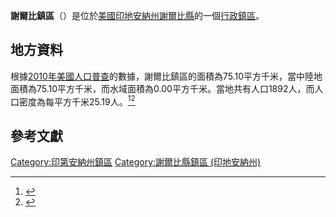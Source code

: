 {{noteTA
|G1=USState
|G2=地名
|G3=Unit
}}
{{Infobox settlement
|official_name            = 謝爾比鎮區
|native_name = Shelby Township
|settlement_type          = [[行政鎮區|行政鎮區]]
|image_skyline            = 
|imagesize                = 
|image_map                = Map highlighting Shelby Township, Shelby County, Indiana.svg
|mapsize                  = 250px
|pushpin_map  =USA Indiana
|pushpin_label = 謝爾比鎮區
|pushpin_label_position   = top
|pushpin_map_caption      = 謝爾比鎮區在印地安納州的位置
|subdivision_type         = [[世界政區索引|國家]]
|subdivision_type1        = [[美国州份|州份]]
|subdivision_type2        = [[印地安納州行政区划|縣]]
|subdivision_name         = [[美国|美国]]
|subdivision_name1        = [[印地安納州|印地安納州]]
|subdivision_name2        = [[謝爾比縣_(印地安納州)|謝爾比縣]]
|elevation_ft             = 820
|elevation_m              = 250
|timezone                 = [[北美东部時區|北美东部時區]]
|area_total_km2           = 75.10
|area_land_km2            = 75.10
|area_water_km2           = 0.00
|area_total_sq_mi         = 
|area_land_sq_mi          = 
|area_water_sq_mi         = 
|population_as_of         = [[2010年美國人口普查|2010]]
|population_footnotes     = 
|population_total         = 1892
|population_density_km2   = auto
|population_density_sq_mi = auto
|utc_offset               = -5
|coordinates              = {{coord|39|28|03|N|85|46|08|W|type:city_region:US-AL_source:GNS-enwiki|display=inline,title}}
| coor_pinpoint           = 
| coordinates_footnotes   = 
|timezone_DST             = EDT
|utc_offset_DST           = -4
|postal_code_type         = [[美國郵區編號|郵區編號]]
|postal_code              = 
|area_code                = {{link-en|电话区号219|Area code 219|219}}
|blank_name = [[地名信息系统|GNIS ID]]
|blank_info = 453846
}}
'''謝爾比鎮區'''（{{lang-en|Shelby Township}}）是位於[[美國|美國]][[印地安納州|印地安納州]][[謝爾比縣_(印地安納州)|謝爾比縣]]的一個[[行政鎮區|行政鎮區]]。

== 地方資料 ==
根據[[2010年美國人口普查|2010年美國人口普查]]的數據，謝爾比鎮區的面積為75.10平方千米，當中陸地面積為75.10平方千米，而水域面積為0.00平方千米。當地共有人口1892人，而人口密度為每平方千米25.19人。<ref name="GR8">{{cite web|url=http://factfinder2.census.gov|publisher=[[美国人口调查局|美国人口调查局]]|accessdate=2011-05-14|title=American FactFinder|archive-date=2013-09-11|archive-url=https://web.archive.org/web/20130911234518/http://factfinder2.census.gov/|dead-url=no}}</ref><ref>{{cite web|url=https://www.citypopulation.de/en/usa/indiana/admin/|title=USA: Indiana (Counties and Townships) - City Population}}</ref>

== 參考文獻 ==
{{reflist}}

{{謝爾比縣 (印地安納州)}}

{{DEFAULTSORT:Shelby Township}}
[[Category:印第安納州鎮區|Category:印第安納州鎮區]]
[[Category:謝爾比縣鎮區_(印地安納州)|Category:謝爾比縣鎮區 (印地安納州)]]

{{Indiana-geo-stub}}